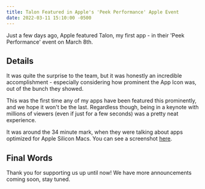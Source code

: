 ```yaml
---
title: Talon Featured in Apple's 'Peek Performance' Apple Event
date: 2022-03-11 15:10:00 -0500
---
```


<Float src="/apps/Talon.png" alt="Talon app icon" />

Just a few days ago, Apple featured Talon, my first app - in their 'Peek Performance' event on March 8th.

## Details

It was quite the surprise to the team, but it was honestly an incredible accomplishment - especially considering how prominent the App Icon was, out of the bunch they showed.

This was the first time any of my apps have been featured this prominently, and we hope it won't be the last. Regardless though, being in a keynote with millions of viewers (even if just for a few seconds) was a pretty neat experience.

It was around the 34 minute mark, when they were talking about apps optimized for Apple Silicon Macs. You can see a screenshot [here](https://twitter.com/tme_michael/status/1501292929113014273).

## Final Words

Thank you for supporting us up until now! We have more announcements coming soon, stay tuned.
